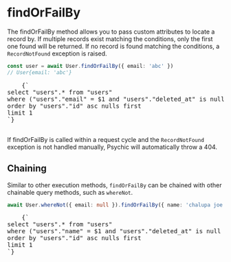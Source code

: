 
# findOrFailBy

The findOrFailBy method allows you to pass custom attributes to locate a record by. If multiple records exist matching the conditions, only the first one found will be returned. If no record is found matching the conditions, a `RecordNotFound` exception is raised.

```ts
const user = await User.findOrFailBy({ email: 'abc' })
// User{email: 'abc'}
```

<RoutesOutput>
  <pre style={{ backgroundColor: 'transparent' }}>
    {`
select "users".* from "users"
where ("users"."email" = $1 and "users"."deleted_at" is null)
order by "users"."id" asc nulls first
limit 1
`}
  </pre>
</RoutesOutput>

If findOrFailBy is called within a request cycle and the `RecordNotFound` exception is not handled manually, Psychic will automatically throw a 404.

## Chaining

Similar to other execution methods, `findOrFailBy` can be chained with other chainable query methods, such as `whereNot`.

```ts
await User.whereNot({ email: null }).findOrFailBy({ name: 'chalupa joe' })
```

<RoutesOutput>
  <pre style={{ backgroundColor: 'transparent' }}>
    {`
select "users".* from "users"
where ("users"."name" = $1 and "users"."deleted_at" is null and not ("users"."email" is null))
order by "users"."id" asc nulls first
limit 1
`}
  </pre>
</RoutesOutput>
